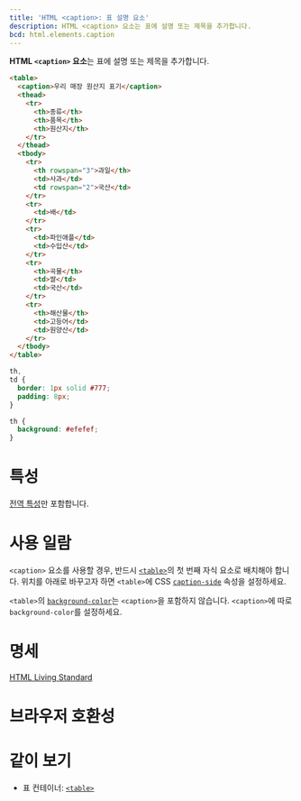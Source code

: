 ```yaml
---
title: 'HTML <caption>: 표 설명 요소'
description: HTML <caption> 요소는 표에 설명 또는 제목을 추가합니다.
bcd: html.elements.caption
---
```


**HTML `<caption>` 요소**는 표에 설명 또는 제목을 추가합니다.

<HTMLDemo height={180}>

```html
<table>
  <caption>우리 매장 원산지 표기</caption>
  <thead>
    <tr>
      <th>종류</th>
      <th>품목</th>
      <th>원산지</th>
    </tr>
  </thead>
  <tbody>
    <tr>
      <th rowspan="3">과일</th>
      <td>사과</td>
      <td rowspan="2">국산</td>
    </tr>
    <tr>
      <td>배</td>
    </tr>
    <tr>
      <td>파인애플</td>
      <td>수입산</td>
    </tr>
    <tr>
      <th>곡물</th>
      <td>쌀</td>
      <td>국산</td>
    </tr>
    <tr>
      <th>해산물</th>
      <td>고등어</td>
      <td>원양산</td>
    </tr>
  </tbody>
</table>
```

```css
th,
td {
  border: 1px solid #777;
  padding: 8px;
}

th {
  background: #efefef;
}
```

</HTMLDemo>

# 특성

[전역 특성](/docs/Web/HTML/Global_attributes)만 포함합니다.

# 사용 일람

`<caption>` 요소를 사용할 경우, 반드시 [`<table>`](./table)의 첫 번째 자식 요소로 배치해야 합니다. 위치를 아래로 바꾸고자 하면 `<table>`에 CSS [`caption-side`](https://developer.mozilla.org/en-US/docs/Web/CSS/caption-side) 속성을 설정하세요.

`<table>`의 [`background-color`](https://developer.mozilla.org/en-US/docs/Web/CSS/background-color)는 `<caption>`을 포함하지 않습니다. `<caption>`에 따로 `background-color`를 설정하세요.

# 명세

[HTML Living Standard](https://html.spec.whatwg.org/multipage/tables.html#the-caption-element)

# 브라우저 호환성

<BrowserCompat data={props.bcd} />

# 같이 보기

- 표 컨테이너: [`<table>`](./table)
